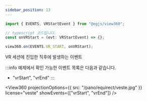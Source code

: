 ```yaml
---
sidebar_position: 13
---
```



```ts
import { EVENTS, VRStartEvent } from "@egjs/view360";

// typescript 코드입니다.
const onVRStart = (evt: VRStartEvent) => {};

view360.on(EVENTS.VR_START, onVRStart);
```

VR 세션에 진입한 직후에 발생하는 이벤트

:::info
예제에서 확인 가능한 이벤트 목록은 다음과 같습니다.
- "vrStart", "vrEnd"
:::

<View360
  projectionOptions={{
    src: "/pano/equirect/veste.jpg"
  }}
  license="veste"
  showEvents={["vrStart", "vrEnd"]} />
